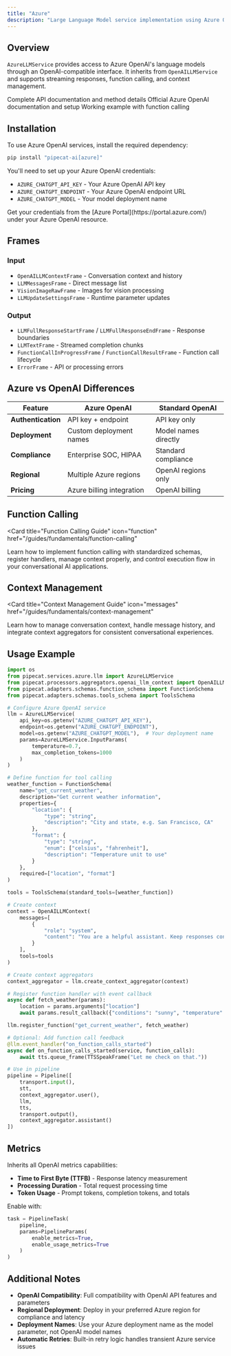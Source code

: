 ```yaml
---
title: "Azure"
description: "Large Language Model service implementation using Azure OpenAI API"
---
```


## Overview

`AzureLLMService` provides access to Azure OpenAI's language models through an OpenAI-compatible interface. It inherits from `OpenAILLMService` and supports streaming responses, function calling, and context management.

<CardGroup cols={3}>
  <Card
    title="API Reference"
    icon="code"
    href="https://reference-server.pipecat.ai/en/latest/api/pipecat.services.azure.llm.html"
  >
    Complete API documentation and method details
  </Card>
  <Card
    title="Azure OpenAI Docs"
    icon="book"
    href="https://learn.microsoft.com/en-us/azure/ai-services/openai/"
  >
    Official Azure OpenAI documentation and setup
  </Card>
  <Card
    title="Example Code"
    icon="play"
    href="https://github.com/pipecat-ai/pipecat/blob/main/examples/foundational/14h-function-calling-azure.py"
  >
    Working example with function calling
  </Card>
</CardGroup>

## Installation

To use Azure OpenAI services, install the required dependency:

```bash
pip install "pipecat-ai[azure]"
```

You'll need to set up your Azure OpenAI credentials:

- `AZURE_CHATGPT_API_KEY` - Your Azure OpenAI API key
- `AZURE_CHATGPT_ENDPOINT` - Your Azure OpenAI endpoint URL
- `AZURE_CHATGPT_MODEL` - Your model deployment name

<Tip>
  Get your credentials from the [Azure Portal](https://portal.azure.com/) under
  your Azure OpenAI resource.
</Tip>

## Frames

### Input

- `OpenAILLMContextFrame` - Conversation context and history
- `LLMMessagesFrame` - Direct message list
- `VisionImageRawFrame` - Images for vision processing
- `LLMUpdateSettingsFrame` - Runtime parameter updates

### Output

- `LLMFullResponseStartFrame` / `LLMFullResponseEndFrame` - Response boundaries
- `LLMTextFrame` - Streamed completion chunks
- `FunctionCallInProgressFrame` / `FunctionCallResultFrame` - Function call lifecycle
- `ErrorFrame` - API or processing errors

## Azure vs OpenAI Differences

| Feature            | Azure OpenAI              | Standard OpenAI      |
| ------------------ | ------------------------- | -------------------- |
| **Authentication** | API key + endpoint        | API key only         |
| **Deployment**     | Custom deployment names   | Model names directly |
| **Compliance**     | Enterprise SOC, HIPAA     | Standard compliance  |
| **Regional**       | Multiple Azure regions    | OpenAI regions only  |
| **Pricing**        | Azure billing integration | OpenAI billing       |

## Function Calling

<Card
  title="Function Calling Guide"
  icon="function"
  href="/guides/fundamentals/function-calling"
>
  Learn how to implement function calling with standardized schemas, register
  handlers, manage context properly, and control execution flow in your
  conversational AI applications.
</Card>

## Context Management

<Card
  title="Context Management Guide"
  icon="messages"
  href="/guides/fundamentals/context-management"
>
  Learn how to manage conversation context, handle message history, and
  integrate context aggregators for consistent conversational experiences.
</Card>

## Usage Example

```python
import os
from pipecat.services.azure.llm import AzureLLMService
from pipecat.processors.aggregators.openai_llm_context import OpenAILLMContext
from pipecat.adapters.schemas.function_schema import FunctionSchema
from pipecat.adapters.schemas.tools_schema import ToolsSchema

# Configure Azure OpenAI service
llm = AzureLLMService(
    api_key=os.getenv("AZURE_CHATGPT_API_KEY"),
    endpoint=os.getenv("AZURE_CHATGPT_ENDPOINT"),
    model=os.getenv("AZURE_CHATGPT_MODEL"),  # Your deployment name
    params=AzureLLMService.InputParams(
        temperature=0.7,
        max_completion_tokens=1000
    )
)

# Define function for tool calling
weather_function = FunctionSchema(
    name="get_current_weather",
    description="Get current weather information",
    properties={
        "location": {
            "type": "string",
            "description": "City and state, e.g. San Francisco, CA"
        },
        "format": {
            "type": "string",
            "enum": ["celsius", "fahrenheit"],
            "description": "Temperature unit to use"
        }
    },
    required=["location", "format"]
)

tools = ToolsSchema(standard_tools=[weather_function])

# Create context
context = OpenAILLMContext(
    messages=[
        {
            "role": "system",
            "content": "You are a helpful assistant. Keep responses concise for voice output."
        }
    ],
    tools=tools
)

# Create context aggregators
context_aggregator = llm.create_context_aggregator(context)

# Register function handler with event callback
async def fetch_weather(params):
    location = params.arguments["location"]
    await params.result_callback({"conditions": "sunny", "temperature": "75°F"})

llm.register_function("get_current_weather", fetch_weather)

# Optional: Add function call feedback
@llm.event_handler("on_function_calls_started")
async def on_function_calls_started(service, function_calls):
    await tts.queue_frame(TTSSpeakFrame("Let me check on that."))

# Use in pipeline
pipeline = Pipeline([
    transport.input(),
    stt,
    context_aggregator.user(),
    llm,
    tts,
    transport.output(),
    context_aggregator.assistant()
])
```

## Metrics

Inherits all OpenAI metrics capabilities:

- **Time to First Byte (TTFB)** - Response latency measurement
- **Processing Duration** - Total request processing time
- **Token Usage** - Prompt tokens, completion tokens, and totals

Enable with:

```python
task = PipelineTask(
    pipeline,
    params=PipelineParams(
        enable_metrics=True,
        enable_usage_metrics=True
    )
)
```

## Additional Notes

- **OpenAI Compatibility**: Full compatibility with OpenAI API features and parameters
- **Regional Deployment**: Deploy in your preferred Azure region for compliance and latency
- **Deployment Names**: Use your Azure deployment name as the model parameter, not OpenAI model names
- **Automatic Retries**: Built-in retry logic handles transient Azure service issues
